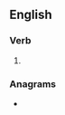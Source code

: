 ==English==

===Verb===
{{head|en|verb form}}

# {{en-past of|toy}}

===Anagrams===
* {{anagrams|en|yoted}}